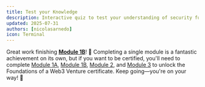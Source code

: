 ```yaml
---
title: Test your Knowledge
description: Interactive quiz to test your understanding of security fundamentals for Web3
updated: 2025-07-31
authors: [nicolasarnedo]
icon: Terminal
---
```


<Quiz quizId="909" />

<Quiz quizId="910" />

<Quiz quizId="911" />

<Quiz quizId="912" />

<Quiz quizId="913" />

Great work finishing **[Module 1B](/codebase-entrepreneur-academy/foundations-web3-venture/01b-security-fundamentals/01-introduction)**! 🎉 Completing a single module is a fantastic achievement on its own, but if you want to be certified, you'll need to complete [Module 1A](/codebase-entrepreneur-academy/foundations-web3-venture/01-legal-foundations/01-introduction), [Module 1B](/codebase-entrepreneur-academy/foundations-web3-venture/01b-security-fundamentals/01-introduction), [Module 2](/codebase-entrepreneur-academy/foundations-web3-venture/02-business-model-canvas/01-introduction), and [Module 3](/codebase-entrepreneur-academy/foundations-web3-venture/03-user-personas/01-introduction) to unlock the Foundations of a Web3 Venture certificate. Keep going—you're on your way! 🚀
